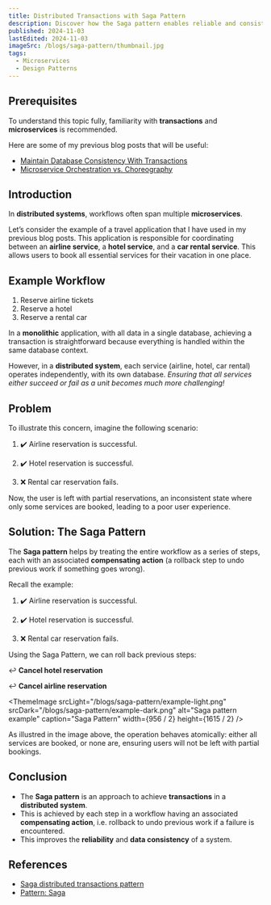 ```yaml
---
title: Distributed Transactions with Saga Pattern
description: Discover how the Saga pattern enables reliable and consistent transactions across microservices, helping you manage complex workflows in distributed systems effectively.
published: 2024-11-03
lastEdited: 2024-11-03
imageSrc: /blogs/saga-pattern/thumbnail.jpg
tags:
  - Microservices
  - Design Patterns
---
```


## Prerequisites

To understand this topic fully, familiarity with **transactions** and **microservices** is recommended.

Here are some of my previous blog posts that will be useful:

- [Maintain Database Consistency With Transactions](/blogs/db-transactions)
- [Microservice Orchestration vs. Choreography](/blogs/orchestration-vs-choreography)

## Introduction

In **distributed systems**, workflows often span multiple **microservices**.

Let’s consider the example of a travel application that I have used in my previous blog posts.
This application is responsible for coordinating between an **airline service**, a **hotel service**, and a **car rental service**.
This allows users to book all essential services for their vacation in one place.

## Example Workflow

1. Reserve airline tickets
2. Reserve a hotel
3. Reserve a rental car

In a **monolithic** application, with all data in a single database, achieving a transaction is straightforward because everything is handled within the same database context.

However, in a **distributed system**, each service (airline, hotel, car rental) operates independently, with its own database.
_Ensuring that all services either succeed or fail as a unit becomes much more challenging!_

<Alert
  type="warning"
  title="Distributed Transactions"
  text="In a monolithic application with a single database, achieving a transaction is straightforward. 
  However, in a distributed system, each service has ownership of their own database.
  Ensuring that all services either succeed or fail as a unit becomes much more challenging!"
/>

## Problem

To illustrate this concern, imagine the following scenario:

1. ✔️ Airline reservation is successful.

2. ✔️ Hotel reservation is successful.

3. ❌ Rental car reservation fails.

Now, the user is left with partial reservations, an inconsistent state where only some services are booked, leading to a poor user experience.

<Alert
  type="error"
  title="Partial Success"
  text="The user paid for airline tickets, hotel reservation, and a rental car, but
  is left in a state of partial success where only some services are booked!"
/>

## Solution: The Saga Pattern

The **Saga pattern** helps by treating the entire workflow as a series of steps, each with an associated **compensating action** (a rollback step to undo previous work if something goes wrong).

<Alert
  type="info"
  title="Compensating Action"
  text="In a Saga workflow, each step is associated with a compensating action (a rollback step to undo previous work if something goes wrong)."
/>

Recall the example:

1. ✔️ Airline reservation is successful.

2. ✔️ Hotel reservation is successful.

3. ❌ Rental car reservation fails.

Using the Saga Pattern, we can roll back previous steps:

↩️ **Cancel hotel reservation**

↩️ **Cancel airline reservation**

<ThemeImage
  srcLight="/blogs/saga-pattern/example-light.png"
  srcDark="/blogs/saga-pattern/example-dark.png"
  alt="Saga pattern example"
  caption="Saga Pattern"
  width={956 / 2}
  height={1615 / 2}
/>

As illustred in the image above, the operation behaves atomically:
either all services are booked, or none are, ensuring users will not be left with partial bookings.

## Conclusion

- The **Saga pattern** is an approach to achieve **transactions** in a **distributed system**.
- This is achieved by each step in a workflow having an associated **compensating action**,
  i.e. rollback to undo previous work if a failure is encountered.
- This improves the **reliability** and **data consistency** of a system.

## References

- [Saga distributed transactions pattern](https://learn.microsoft.com/en-us/azure/architecture/reference-architectures/saga/saga)
- [Pattern: Saga](https://microservices.io/patterns/data/saga.html)
